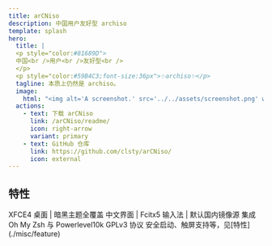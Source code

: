 ```yaml
---
title: arCNiso
description: 中国用户友好型 archiso
template: splash
hero:
  title: |
  <p style="color:#81689D">
  中国<br />用户<br />友好型<br />
  </p>
  <p style="color:#59B4C3;font-size:36px">✨archiso✨</p>
  tagline: 本质上仍然是 archiso。
  image:
    html: "<img alt='A screenshot.' src='../../assets/screenshot.png' width='600' />"
  actions:
    - text: 下载 arCNiso
      link: /arCNiso/readme/
      icon: right-arrow
      variant: primary
    - text: GitHub 仓库
      link: https://github.com/clsty/arCNiso/
      icon: external
---
```


## 特性

<CardGrid stagger>
	<Card title="图形界面" icon="moon">
    XFCE4 桌面 | 暗黑主题全覆盖
	</Card>
	<Card title="适配国内" icon="translate">
    中文界面 | Fcitx5 输入法 | 默认国内镜像源
	</Card>
	<Card title="高效终端" icon="laptop">
    集成 Oh My Zsh 与 Powerlevel10k
	</Card>
	<Card title="自由开源" icon="openCollective">
    GPLv3 协议
	</Card>
	<Card title="处处细节" icon="open-book">
    安全启动、触屏支持等，见[特性](./misc/feature)
	</Card>
</CardGrid>
